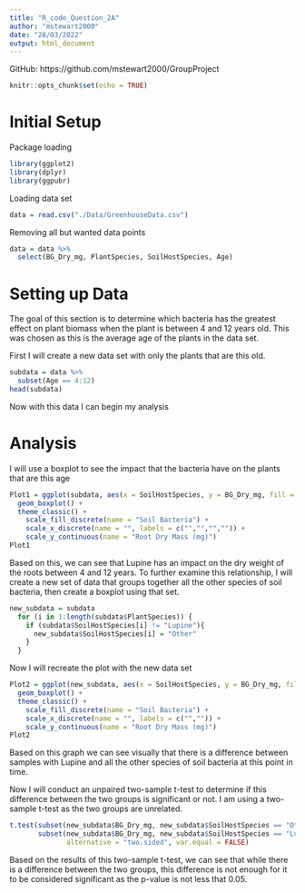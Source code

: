 ```yaml
---
title: "R_code_Question_2A"
author: "mstewart2000"
date: "28/03/2022"
output: html_document
---
```


GitHub: https://github.com/mstewart2000/GroupProject

```r
knitr::opts_chunk$set(echo = TRUE)
```

# Initial Setup

Package loading
```r
library(ggplot2)
library(dplyr)
library(ggpubr)
```

Loading data set
```r
data = read.csv("./Data/GreenhouseData.csv")
```

Removing all but wanted data points
```r
data = data %>%
  select(BG_Dry_mg, PlantSpecies, SoilHostSpecies, Age)
```

# Setting up Data
The goal of this section is to determine which bacteria has the greatest effect on plant biomass when the plant is between 4 and 12 years old. This was chosen as this is the average age of the plants in the data set.

First I will create a new data set with only the plants that are this old.
```r
subdata = data %>%
  subset(Age == 4:12)
head(subdata)
```

Now with this data I can begin my analysis

# Analysis

I will use a boxplot to see the impact that the bacteria have on the plants that are this age
```r
Plot1 = ggplot(subdata, aes(x = SoilHostSpecies, y = BG_Dry_mg, fill = SoilHostSpecies)) +
  geom_boxplot() +
  theme_classic() +
    scale_fill_discrete(name = "Soil Bacteria") +
    scale_x_discrete(name = "", labels = c("","","","")) +
    scale_y_continuous(name = "Root Dry Mass (mg)")
Plot1
```

Based on this, we can see that Lupine has an impact on the dry weight of the roots between 4 and 12 years. To further examine this relationship, I will create a new set of data that groups together all the other species of soil bacteria, then create a boxplot using that set.
```r
new_subdata = subdata
  for (i in 1:length(subdata$PlantSpecies)) {
    if (subdata$SoilHostSpecies[i] != "Lupine"){
      new_subdata$SoilHostSpecies[i] = "Other"
    }
  }
```

Now I will recreate the plot with the new data set
```r
Plot2 = ggplot(new_subdata, aes(x = SoilHostSpecies, y = BG_Dry_mg, fill = SoilHostSpecies)) +
  geom_boxplot() +
  theme_classic() +
    scale_fill_discrete(name = "Soil Bacteria") +
    scale_x_discrete(name = "", labels = c("","")) +
    scale_y_continuous(name = "Root Dry Mass (mg)")
Plot2
```

Based on this graph we can see visually that there is a difference between samples with Lupine and all the other species of soil bacteria at this point in time.

Now I will conduct an unpaired two-sample t-test to determine if this difference between the two groups is significant or not. I am using a two-sample t-test as the two groups are unrelated.
```r
t.test(subset(new_subdata$BG_Dry_mg, new_subdata$SoilHostSpecies == "Other"),
       subset(new_subdata$BG_Dry_mg, new_subdata$SoilHostSpecies == "Lupine"),
              alternative = "two.sided", var.equal = FALSE)
```

Based on the results of this two-sample t-test, we can see that while there is a difference between the two groups, this difference is not enough for it to be considered significant as the p-value is not less that 0.05.